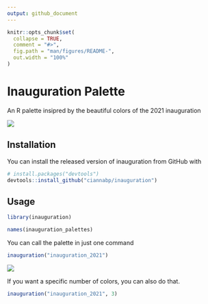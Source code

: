 ```yaml
---
output: github_document
---
```


<!-- README.md is generated from README.Rmd. Please edit that file -->

```r
knitr::opts_chunk$set(
  collapse = TRUE,
  comment = "#>",
  fig.path = "man/figures/README-",
  out.width = "100%"
)
```

# Inauguration Palette 

An R palette insipred by the beautiful colors of the 2021 inauguration

![](collage.png)

## Installation

You can install the released version of inauguration from GitHub with

```r
# install.packages("devtools")
devtools::install_github("ciannabp/inauguration")
```

## Usage

```r
library(inauguration)

names(inauguration_palettes)
```


You can call the palette in just one command

```r
inauguration("inauguration_2021")
```



![](kamala_jill_amy.png)

If you want a specific number of colors, you can also do that.

```r
inauguration("inauguration_2021", 3)
```


